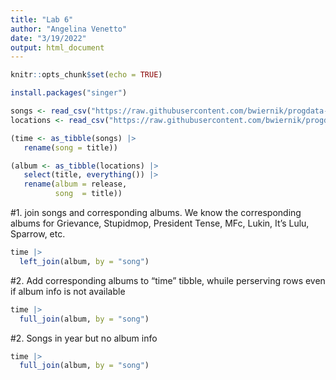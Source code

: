 ```yaml
---
title: "Lab 6"
author: "Angelina Venetto"
date: "3/19/2022"
output: html_document
---
```


```r
knitr::opts_chunk$set(echo = TRUE)
```

```r
install.packages("singer")
```
```r
songs <- read_csv("https://raw.githubusercontent.com/bwiernik/progdata-class/master/data/singer/songs.csv")
locations <- read_csv("https://raw.githubusercontent.com/bwiernik/progdata-class/master/data/singer/loc.csv")

(time <- as_tibble(songs) |> 
   rename(song = title))

(album <- as_tibble(locations) |> 
   select(title, everything()) |> 
   rename(album = release,
          song  = title))
```
#1. join songs and corresponding albums. We know the corresponding albums for Grievance, Stupidmop, President Tense, MFc, Lukin, It's Lulu, Sparrow, etc. 
```r
time |> 
  left_join(album, by = "song")
```
#2. Add corresponding albums to "time" tibble, whuile perserving rows even if album info is not available 
```r
time |> 
  full_join(album, by = "song")
```
#2. Songs in year but no album info 
```r
time |> 
  full_join(album, by = "song")
```
